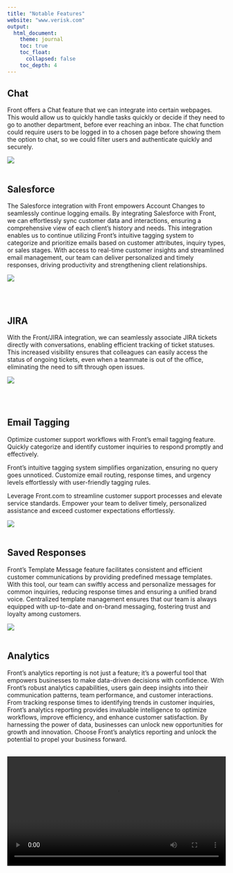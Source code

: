 ```yaml
---
title: "Notable Features"
website: "www.verisk.com"
output: 
  html_document:
    theme: journal
    toc: true
    toc_float:
      collapsed: false
    toc_depth: 4
---
```


## <i style="color:blue" class="fa-regular fa-comments"></i>  Chat

Front offers a Chat feature that we can integrate into certain webpages. This would allow us to quickly handle tasks quickly or decide if they need to go to another department, before ever reaching an inbox. The chat function could require users to be logged in to a chosen page before showing them the option to chat, so we could filter users and authenticate quickly and securely.

![](chat.png) <br><br>

## <i style="color:#1F5FBF" class="fa-brands fa-salesforce"></i>  Salesforce 

The Salesforce integration with Front empowers Account Changes to seamlessly continue logging emails. By integrating Salesforce with Front, we can effortlessly sync customer data and interactions, ensuring a comprehensive view of each client's history and needs. This integration enables us to continue utilizing Front's intuitive tagging system to categorize and prioritize emails based on customer attributes, inquiry types, or sales stages. With access to real-time customer insights and streamlined email management, our team can deliver personalized and timely responses, driving productivity and strengthening client relationships.

![](salesforce.png)

<br><br>

## <i style="color:#0052CC" class="fa-brands fa-jira"></i>  JIRA 

With the Front/JIRA integration, we can seamlessly associate JIRA tickets directly with conversations, enabling efficient tracking of ticket statuses. This increased visibility ensures that colleagues can easily access the status of ongoing tickets, even when a teammate is out of the office, eliminating the need to sift through open issues.

![](jira.png)

<br><br>

## <i class="fa-solid fa-tags"></i>  Email Tagging 

Optimize customer support workflows with Front's email tagging feature. Quickly categorize and identify customer inquiries to respond promptly and effectively.

Front's intuitive tagging system simplifies organization, ensuring no query goes unnoticed. Customize email routing, response times, and urgency levels effortlessly with user-friendly tagging rules.

Leverage Front.com to streamline customer support processes and elevate service standards. Empower your team to deliver timely, personalized assistance and exceed customer expectations effortlessly.

![](tagging.png)
<br><br>

## <i style="color:green" class="fa-solid fa-copy"></i>  Saved Responses 

Front's Template Message feature facilitates consistent and efficient customer communications by providing predefined message templates. With this tool, our team can swiftly access and personalize messages for common inquiries, reducing response times and ensuring a unified brand voice. Centralized template management ensures that our team is always equipped with up-to-date and on-brand messaging, fostering trust and loyalty among customers.

![](templates.png)
<br><br>

## <i class="fa-solid fa-chart-simple"></i> Analytics

Front's analytics reporting is not just a feature; it's a powerful tool that empowers businesses to make data-driven decisions with confidence. With Front's robust analytics capabilities, users gain deep insights into their communication patterns, team performance, and customer interactions. From tracking response times to identifying trends in customer inquiries, Front's analytics reporting provides invaluable intelligence to optimize workflows, improve efficiency, and enhance customer satisfaction. By harnessing the power of data, businesses can unlock new opportunities for growth and innovation. Choose Front's analytics reporting and unlock the potential to propel your business forward.
<br><br>

<video loop="" autoplay="" playsinline="" width="100%"><source src="https://front.com/assets/solution-pages/Product-Videos/Solutions_Customer-Satisfaction-1180x852.mp4"></video>



